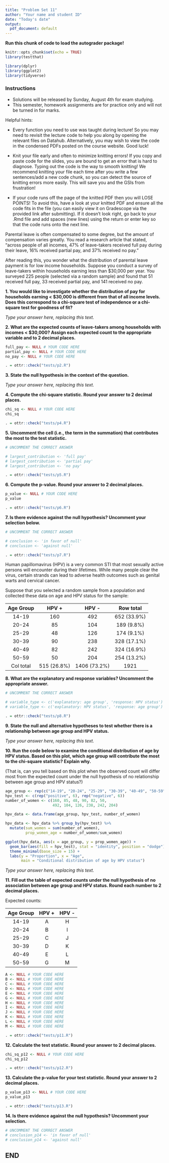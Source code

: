 ```yaml
---
title: "Problem Set 11"
author: "Your name and student ID"
date: "Today's date"
output:
  pdf_document: default
---
```


**Run this chunk of code to load the autograder package!**
```r
knitr::opts_chunk$set(echo = TRUE)
library(testthat)
```

```r
library(dplyr)
library(ggplot2)
library(tidyverse)
```

### Instructions 
* Solutions will be released by Sunday, August 4th for exam studying.
* This semester, homework assignments are for practice only and will not be turned in for marks.

Helpful hints:

-  Every function you need to use was taught during lecture! So you may need to revisit the lecture code to help you along by opening the relevant files on Datahub. Alternatively, you may wish to view the code in the condensed PDFs posted on the course website. Good luck!

- Knit your file early and often to minimize knitting errors! If you copy and paste code for the slides, you are bound to get an error that is hard to diagnose. Typing out the code is the way to smooth knitting! We recommend knitting your file each time after you write a few sentences/add a new code chunk, so you can detect the source of knitting errors more easily. This will save you and the GSIs from frustration!

- If your code runs off the page of the knitted PDF then you will LOSE POINTS! To avoid this, have a look at your knitted PDF and ensure all the code fits in the file (you can easily view it on Gradescope via the provided link after submitting). If it doesn't look right, go back to your .Rmd file and add spaces (new lines) using the return or enter key so that the code runs onto the next line.

\newpage

Parental leave is often compensated to some degree, but the amount of compensation varies greatly. You read a research article that stated, "across people of all incomes, 47% of leave-takers received full pay during their leave, 16% received partial pay, and 37% received no pay." 

After reading this, you wonder what the distribution of parental leave payment is for low income households. Suppose you conduct a survey of leave-takers within households earning less than $30,000 per year. You surveyed 225 people (selected via a random sample) and found that 51 received full pay, 33 received partial pay, and 141 received no pay.

**1. You would like to investigate whether the distribution of pay for households earning < $30,000 is different from that of all income levels. Does this correspond to a chi-square test of independence or a chi-square test for goodness of fit?**

_Type your answer here, replacing this text._

\newpage

**2. What are the expected counts of leave-takers among households with incomes < $30,000? Assign each expected count to the appropriate variable and to 2 decimal places.**

```r
full_pay <- NULL # YOUR CODE HERE
partial_pay <- NULL # YOUR CODE HERE
no_pay <- NULL # YOUR CODE HERE


```

```r
. = ottr::check("tests/p2.R")
```

\newpage

**3. State the null hypothesis in the context of the question.**

_Type your answer here, replacing this text._

\newpage

**4. Compute the chi-square statistic. Round your answer to 2 decimal places.**

```r
chi_sq <- NULL # YOUR CODE HERE
chi_sq

```

```r
. = ottr::check("tests/p4.R")
```

\newpage

**5. Uncomment the cell (i.e., the term in the summation) that contributes the most to the test statistic.**

```r
# UNCOMMENT THE CORRECT ANSWER

# largest_contribution <- 'full pay'
# largest_contribution <- 'partial pay'
# largest_contribution <- 'no pay'


```

```r
. = ottr::check("tests/p5.R")
```

\newpage

**6. Compute the p-value. Round your answer to 2 decimal places.**

```r
p_value <- NULL # YOUR CODE HERE
p_value

```

```r
. = ottr::check("tests/p6.R")
```

\newpage

**7. Is there evidence against the null hypothesis? Uncomment your selection below.**

```r
# UNCOMMENT THE CORRECT ANSWER

# conclusion <- 'in favor of null'
# conclusion <- 'against null'


```

```r
. = ottr::check("tests/p7.R")
```

\newpage

Human papillomavirus (HPV) is a very common STI that most sexually active persons will encounter during their lifetimes. While many people clear the virus, certain strands can lead to adverse health outcomes such as genital warts and cervical cancer. 

Suppose that you selected a random sample from a population and collected these data on age and HPV status for the sample:

|Age Group    | HPV +        | HPV -          | Row total   |
|:-----------:|:------------:|:--------------:|:-----------:|
|14-19        | 160          | 492            | 652 (33.9%) |
|20-24        | 85           | 104            | 189 (9.8%)  |
|25-29        | 48           | 126            | 174 (9.1%)  |
|30-39        | 90           | 238            | 328 (17.1%) |
|40-49        | 82           | 242            | 324 (16.9%) |
|50-59        | 50           | 204            | 254 (13.2%) |
| Col total   | 515 (26.8%)  | 1406 (73.2%)   | 1921        |

**8. What are the explanatory and response variables? Uncomment the appropriate answer.**

```r
# UNCOMMENT THE CORRECT ANSWER

# variable_type <- c('explanatory: age group', 'response: HPV status')
# variable_type <- c('explanatory: HPV status', 'response: age group')


```

```r
. = ottr::check("tests/p8.R")
```

\newpage

**9. State the null and alternative hypotheses to test whether there is a relationship between age group and HPV status.**

_Type your answer here, replacing this text._

\newpage

**10. Run the code below to examine the conditional distribution of age by HPV status. Based on this plot, which age group will contribute the most to the chi-square statistic? Explain why.**

(That is, can you tell based on this plot when the observed count will differ most from the expected count under the null hypothesis of no relationship between age group and HPV status?) 

```r
age_group <- rep(c("14-19", "20-24", "25-29", "30-39", "40-49", "50-59"), 2)
hpv_test <- c(rep("positive", 6), rep("negative", 6))
number_of_women <- c(160, 85, 48, 90, 82, 50, 
                     492, 104, 126, 238, 242, 204)

hpv_data <- data.frame(age_group, hpv_test, number_of_women)

hpv_data <- hpv_data %>% group_by(hpv_test) %>% 
  mutate(sum_women = sum(number_of_women),
         prop_women_age = number_of_women/sum_women)

ggplot(hpv_data, aes(x = age_group, y = prop_women_age)) + 
  geom_bar(aes(fill = hpv_test), stat = "identity", position = "dodge") +
  theme_minimal(base_size = 15) +
  labs(y = "Proportion", x = "Age", 
       main = "Conditional distribution of age by HPV status")
```

_Type your answer here, replacing this text._

\newpage

**11. Fill out the table of expected counts under the null hypothesis of no association between age group and HPV status. Round each number to 2 decimal places.**

Expected counts:

|Age Group    | HPV +                     | HPV -                     | 
|:-----------:|:-------------------------:|:-------------------------:|
|14-19        |          A                |          H                | 
|20-24        |          B                |          I                | 
|25-29        |          C                |          J                | 
|30-39        |          D                |          K                | 
|40-49        |          E                |          L                |
|50-59        |          G                |          M                |

```r
A <- NULL # YOUR CODE HERE
B <- NULL # YOUR CODE HERE
C <- NULL # YOUR CODE HERE
D <- NULL # YOUR CODE HERE
E <- NULL # YOUR CODE HERE
G <- NULL # YOUR CODE HERE
H <- NULL # YOUR CODE HERE
I <- NULL # YOUR CODE HERE
J <- NULL # YOUR CODE HERE
K <- NULL # YOUR CODE HERE
L <- NULL # YOUR CODE HERE
M <- NULL # YOUR CODE HERE

```

```r
. = ottr::check("tests/p11.R")
```

\newpage

**12. Calculate the test statistic. Round your answer to 2 decimal places.**

```r
chi_sq_p12 <- NULL # YOUR CODE HERE
chi_sq_p12 

```

```r
. = ottr::check("tests/p12.R")
```

\newpage

**13. Calculate the p-value for your test statistic. Round your answer to 2 decimal places.**

```r
p_value_p13 <- NULL # YOUR CODE HERE
p_value_p13 

```

```r
. = ottr::check("tests/p13.R")
```

\newpage

**14. Is there evidence against the null hypothesis? Uncomment your selection.**

```r
# UNCOMMENT THE CORRECT ANSWER
# conclusion_p14 <- 'in favor of null'
# conclusion_p14 <- 'against null'

```
## END
